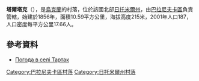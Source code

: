 {{coord|50|22|43|N|27|50|2|E|scale:30000|display=title}}

'''塔爾塔克'''（{{lang-uk|Тартак}}），是[[烏克蘭|烏克蘭]]的村落，位於該國北部[[日托米爾州|日托米爾州]]，由[[巴拉尼夫卡區|巴拉尼夫卡區]]負責管轄，始建於1856年，面積10.59平方公里，海拔高度215米，2001年人口187，人口密度每平方公里17.66人。

==參考資料==
* [http://weather.in.ua/ua/zhitomirskaja/25874 Погода в селі Тартак] {{Wayback|url=http://weather.in.ua/ua/zhitomirskaja/25874 |date=20180702011102 }}

{{DEFAULTSORT:Тартак}}
[[Category:巴拉尼夫卡區村落|Category:巴拉尼夫卡區村落]]
[[Category:日托米爾州村落|Category:日托米爾州村落]]


{{Zhytomyr-geo-stub}}